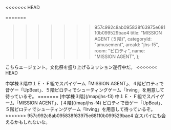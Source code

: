 <<<<<<< HEAD

=======
>>>>>>> 957c992c8ab095838f63975e68110b099529bae4
  title: "MISSION AGENT (５階)",
  categoryId: "amusement",
  areaId: "jhs-f5",
  room: "ピロティ",
  name: "MISSION AGENT",
};

こちらエージェント。文化祭を盛り上げるミッション遂行中だ。
<<<<<<< HEAD
<Link href="/map/jhs-f3">中学棟３階</Link>中１Ｅ・Ｆ組でスパイゲーム「MISSION AGENT」、<Link href="/map/jhs-f4">４階</Link>ピロティで音ゲー「UpBeat」、５階ピロティでシューティングゲーム「Irving」を用意して待っているぞ。
=======
[中学棟３階](/map/jhs-f3) 中１Ｅ・Ｆ組でスパイゲーム「MISSION AGENT」、[４階](/map/jhs-f4) ピロティで音ゲー「UpBeat」、５階ピロティでシューティングゲーム「Irving」を用意して待っているぞ。
>>>>>>> 957c992c8ab095838f63975e68110b099529bae4
女スパイにも会えるかもしれないな。

